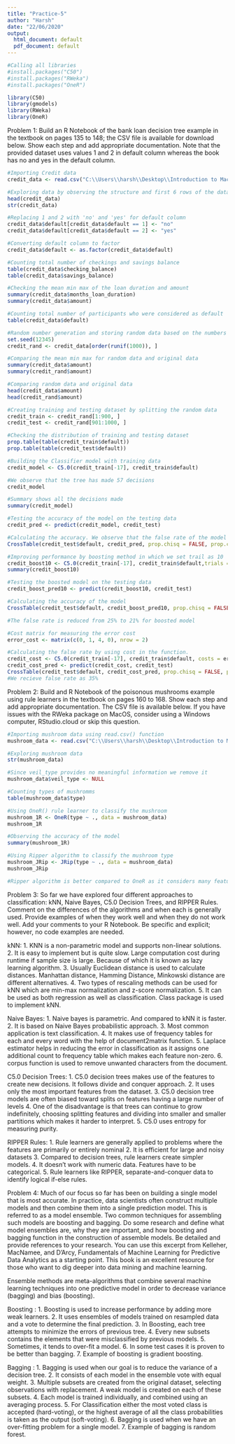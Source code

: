 ```yaml
---
title: "Practice-5"
author: "Harsh"
date: "22/06/2020"
output:
  html_document: default
  pdf_document: default
---
```


```r
#Calling all libraries
#install.packages("C50")
#install.packages("RWeka")
#install.packages("OneR")

library(C50)
library(gmodels)
library(RWeka)
library(OneR)

```

Problem 1: Build an R Notebook of the bank loan decision tree example in the textbook on pages 135 to 148; the CSV file is available for download below. Show each step and add appropriate documentation. Note that the provided dataset uses values 1 and 2 in default column whereas the book has no and yes in the default column. 

```r

#Importing Credit data
credit_data <- read.csv("C:\\Users\\harsh\\Desktop\\Introduction to Machine learning and Data Mining\\Practice 5\\credit.csv", header = TRUE)

#Exploring data by observing the structure and first 6 rows of the data
head(credit_data)
str(credit_data)

#Replacing 1 and 2 with 'no' and 'yes' for default column
credit_data$default[credit_data$default == 1] <- "no"
credit_data$default[credit_data$default == 2] <- "yes"

#Converting default column to factor
credit_data$default <- as.factor(credit_data$default)

#Counting total number of checkings and savings balance
table(credit_data$checking_balance)
table(credit_data$savings_balance)

#Checking the mean min max of the loan duration and amount
summary(credit_data$months_loan_duration)
summary(credit_data$amount)

#Counting total number of participants who were considered as default
table(credit_data$default)

#Random number generation and storing random data based on the numbers generated
set.seed(12345)
credit_rand <- credit_data[order(runif(1000)), ]

#Comparing the mean min max for random data and original data
summary(credit_data$amount)
summary(credit_rand$amount)

#Comparing random data and original data
head(credit_data$amount)
head(credit_rand$amount)

#Creating training and testing dataset by splitting the random data
credit_train <- credit_rand[1:900, ]
credit_test <- credit_rand[901:1000, ]

#Checking the distribution of training and testing dataset
prop.table(table(credit_train$default))
prop.table(table(credit_test$default))

#Building the Classifier model with training data
credit_model <- C5.0(credit_train[-17], credit_train$default)

#We observe that the tree has made 57 decisions
credit_model

#Summary shows all the decisions made
summary(credit_model)

#Testing the accuracy of the model on the testing data
credit_pred <- predict(credit_model, credit_test)

#Calculating the accuracy. We observe that the false rate of the model is 25%
CrossTable(credit_test$default, credit_pred, prop.chisq = FALSE, prop.c = FALSE, prop.r = FALSE, dnn = c('actual default', 'predicted default'))

#Improving performance by boosting method in which we set trail as 10
credit_boost10 <- C5.0(credit_train[-17], credit_train$default,trials = 10)
summary(credit_boost10)

#Testing the boosted model on the testing data
credit_boost_pred10 <- predict(credit_boost10, credit_test)

#Calculating the accuracy of the model
CrossTable(credit_test$default, credit_boost_pred10, prop.chisq = FALSE, prop.c = FALSE, prop.r = FALSE, dnn = c('actual default', 'predicted default'))

#The false rate is reduced from 25% to 21% for boosted model

#Cost matrix for measuring the error cost
error_cost <- matrix(c(0, 1, 4, 0), nrow = 2)

#Calculating the false rate by using cost in the function.
credit_cost <- C5.0(credit_train[-17], credit_train$default, costs = error_cost)
credit_cost_pred <- predict(credit_cost, credit_test)
CrossTable(credit_test$default, credit_cost_pred, prop.chisq = FALSE, prop.c = FALSE, prop.r = FALSE, dnn = c('actual default', 'predicted default'))
#We recieve false rate as 35%

```

Problem 2: Build and R Notebook of the poisonous mushrooms example using rule learners in the textbook on pages 160 to 168. Show each step and add appropriate documentation. The CSV file is available below. If you have issues with the RWeka package on MacOS, consider using a Windows computer, RStudio.cloud or skip this question.

```r

#Importing mushroom data using read.csv() function
mushroom_data <- read.csv("C:\\Users\\harsh\\Desktop\\Introduction to Machine learning and Data Mining\\Practice 5\\mushrooms.csv", stringsAsFactors = TRUE)

#Exploring mushroom data
str(mushroom_data)

#Since veil_type provides no meaningful information we remove it
mushroom_data$veil_type <- NULL

#Counting types of mushromms
table(mushroom_data$type)

#Using OneR() rule learner to classify the mushroom
mushroom_1R <- OneR(type ~ ., data = mushroom_data)
mushroom_1R

#Observing the accuracy of the model
summary(mushroom_1R)

#Using Ripper algorithm to classify the mushroom type
mushroom_JRip <- JRip(type ~ ., data = mushroom_data)
mushroom_JRip

#Ripper algorithm is better compared to OneR as it considers many features.
```

Problem 3: So far we have explored four different approaches to classification: kNN, Naive Bayes, C5.0 Decision Trees, and RIPPER Rules. Comment on the differences of the algorithms and when each is generally used. Provide examples of when they work well and when they do not work well. Add your comments to your R Notebook. Be specific and explicit; however, no code examples are needed.

kNN:
1. KNN is a non-parametric model and supports non-linear solutions.
2. It is easy to implement but is quite slow. Large computation cost during runtime if sample size is large. Because of which it is known as lazy learning algorithm.
3. Usually Euclidean distance is used to calculate distances. Manhattan distance, Hamming Distance, Minkowski distance are different alternatives.
4. Two types of rescaling methods can be used for kNN which are min-max normalization and z-score normalization.
5. It can be used as both regression as well as classification. Class package is used to implement kNN.


Naive Bayes:
1. Naive bayes is parametric. And compared to kNN it is faster.
2. It is based on Naive Bayes probabilistic approach.
3. Most common application is text classification.
4. It makes use of frequency tables for each and every word with the help of document2matrix function.
5. Laplace estimator helps in reducing the error in classification as it assigns one additional count to frequency table which makes each feature non-zero.
6. corpus function is used to remove unwanted characters from the document.


C5.0 Decision Trees:
1. C5.0 decision trees makes use of the features to create new decisions. It follows divide and conquer approach.
2. It uses only the most important features from the dataset.
3. C5.0 decision tree models are often biased toward splits on features having a large number of levels
4. One of the disadvantage is that trees can continue to grow indefinitely, choosing splitting features and dividing into smaller and smaller partitions which makes it harder to interpret.
5. C5.0 uses entropy for measuring purity.


RIPPER Rules:
1. Rule learners are generally applied to problems where the features are primarily or entirely nominal
2. It is efficient for large and noisy datasets
3. Compared to decision trees, rule learners create simpler models.
4. It doesn't work with numeric data. Features have to be categorical.
5. Rule learners like RIPPER, separate-and-conquer data to identify logical if-else rules.

Problem 4: Much of our focus so far has been on building a single model that is most accurate. In practice, data scientists often construct multiple models and then combine them into a single prediction model. This is referred to as a model ensemble. Two common techniques for assembling such models are boosting and bagging. Do some research and define what model ensembles are, why they are important, and how boosting and bagging function in the construction of assemble models. Be detailed and provide references to your research. You can use this excerpt from Kelleher, MacNamee, and D'Arcy, Fundamentals of Machine Learning for Predictive Data Analytics as a starting point. This book is an excellent resource for those who want to dig deeper into data mining and machine learning.

Ensemble methods are meta-algorithms that combine several machine learning techniques into one predictive model in order to decrease variance (bagging) and bias (boosting).

Boosting :
1. Boosting is used to increase performance by adding more weak learners.
2. It uses ensembles of models trained on resampled data and a vote to determine the final prediction.
3. In Boosting, each tree attempts to minimize the errors of previous tree.
4. Every new subsets contains the elements that were misclassified by previous models.
5. Sometimes, it tends to over-fit a model.
6. In some test cases it is proven to be better than bagging.
7. Example of boosting is gradient boosting.

Bagging :
1. Bagging is used when our goal is to reduce the variance of a decision tree.
2. It consists of each model in the ensemble vote with equal weight.
3. Multiple subsets are created from the original dataset, selecting observations with replacement. A weak model is created on each of these subsets. 
4. Each model is trained individually, and combined using an averaging process.
5. For Classification either the most voted class is accepted (hard-voting), or the highest average of all the class probabilities is taken as the output (soft-voting).
6. Bagging is used when we have an over-fitting problem for a single model.
7. Example of bagging is random forest.
